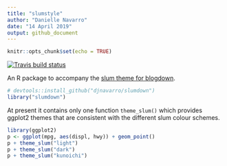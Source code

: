 ```yaml
---
title: "slumstyle"
author: "Danielle Navarro"
date: "14 April 2019"
output: github_document
---
```


```r
knitr::opts_chunk$set(echo = TRUE)
```

[![Travis build status](https://travis-ci.org/djnavarro/slumdown.svg?branch=master)](https://travis-ci.org/djnavarro/slumdown)

An R package to accompany the [slum theme for blogdown](https://github.com/djnavarro/hugo-slum). 

```r
# devtools::install_github("djnavarro/slumdown")
library("slumdown")
```

At present it contains only one function `theme_slum()` which provides ggplot2 themes that are consistent with the different slum colour schemes.

```r
library(ggplot2)
p <- ggplot(mpg, aes(displ, hwy)) + geom_point()
p + theme_slum("light")
p + theme_slum("dark")
p + theme_slum("kunoichi")
```

